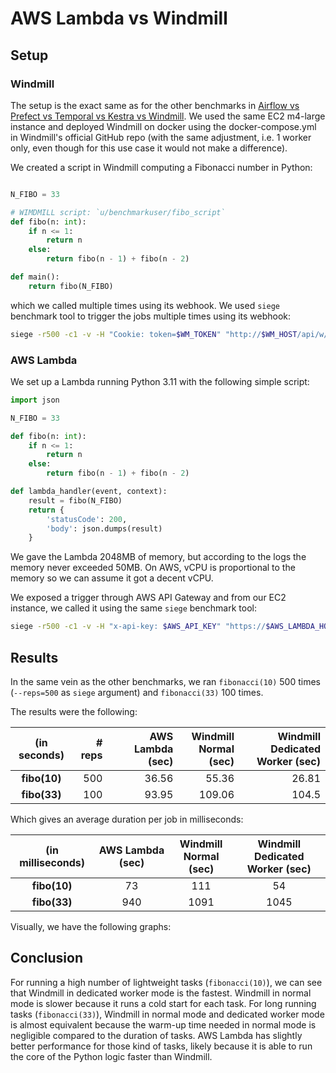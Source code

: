 
# AWS Lambda vs Windmill

## Setup

### Windmill

The setup is the exact same as for the other benchmarks in [Airflow vs Prefect vs Temporal vs Kestra vs Windmill](../competitors/index.mdx). We used the same EC2 m4-large instance and deployed Windmill on docker using the docker-compose.yml in Windmill's official GitHub repo (with the same adjustment, i.e. 1 worker only, even though for this use case it would not make a difference).

We created a script in Windmill computing a Fibonacci number in Python:

```python

N_FIBO = 33

# WIMDMILL script: `u/benchmarkuser/fibo_script`
def fibo(n: int):
    if n <= 1:
        return n
    else:
        return fibo(n - 1) + fibo(n - 2)

def main():
    return fibo(N_FIBO)
```

which we called multiple times using its webhook. We used `siege` benchmark tool to trigger the jobs multiple times using its webhook:

```bash
siege -r500 -c1 -v -H "Cookie: token=$WM_TOKEN" "http://$WM_HOST/api/w/benchmarks/jobs/run_wait_result/p/u%2Fbenchmarksuser%2Ffibo_script"
```

### AWS Lambda

We set up a Lambda running Python 3.11 with the following simple script:

```python
import json

N_FIBO = 33

def fibo(n: int):
    if n <= 1:
        return n
    else:
        return fibo(n - 1) + fibo(n - 2)

def lambda_handler(event, context):
    result = fibo(N_FIBO)
    return {
        'statusCode': 200,
        'body': json.dumps(result)
    }
```

We gave the Lambda 2048MB of memory, but according to the logs the memory never exceeded 50MB. On AWS, vCPU is proportional to the memory so we can assume it got a decent vCPU.

We exposed a trigger through AWS API Gateway and from our EC2 instance, we called it using the same `siege` benchmark tool:

```bash
siege -r500 -c1 -v -H "x-api-key: $AWS_API_KEY" "https://$AWS_LAMBDA_HOST/default/fibo_lambda"
```

## Results

In the same vein as the other benchmarks, we ran `fibonacci(10)` 500 times (`--reps=500` as `siege` argument) and `fibonacci(33)` 100 times.

The results were the following:

| **(in seconds)** | **# reps** | **AWS Lambda (sec)** | **Windmill<br />Normal (sec)** | **Windmill<br />Dedicated Worker (sec)** |
| :--------------: | ---------: | -------------------: | -----------------------------: | ---------------------------------------: |
|   **fibo(10)**   |        500 |                36.56 |                          55.36 |                                    26.81 |
|   **fibo(33)**   |        100 |                93.95 |                         109.06 |                                    104.5 |

Which gives an average duration per job in milliseconds:

| **(in milliseconds)** | **AWS Lambda (sec)** | **Windmill<br />Normal (sec)** | **Windmill<br />Dedicated Worker (sec)** |
| :-------------------: | :------------------: | :----------------------------: | :--------------------------------------: |
|     **fibo(10)**      |          73          |              111               |                    54                    |
|     **fibo(33)**      |         940          |              1091              |                   1045                   |

Visually, we have the following graphs:

<div className="grid">
	<TaskDurationBarChart
		title="500 times fibonacci(10)"
		xTitle="Duration (in seconds)"
		labels={[['AWS Lambda'], ['Windmill', 'Normal'], ['Windmill', 'Dedicated Worker']]}
		rawData={[
			[[0.0], [36.56]],
			[[0.0], [55.36]],
			[[0.0], [26.81]]
		]}
	/>
</div>

<div className="grid">
	<TaskDurationBarChart
		title="100 times fibonacci(33)"
		xTitle="Duration (in seconds)"
		labels={[['AWS Lambda'], ['Windmill', 'Normal'], ['Windmill', 'Dedicated Worker']]}
		rawData={[
			[[0.0], [93.95]],
			[[0.0], [109.06]],
			[[0.0], [104.5]]
		]}
	/>
</div>

## Conclusion

For running a high number of lightweight tasks (`fibonacci(10)`), we can see that Windmill in dedicated worker mode is the fastest. Windmill in normal mode is slower because it runs a cold start for each task.
For long running tasks (`fibonacci(33)`), Windmill in normal mode and dedicated worker mode is almost equivalent because the warm-up time needed in normal mode is negligible compared to the duration of tasks. AWS Lambda has slightly better performance for those kind of tasks, likely because it is able to run the core of the Python logic faster than Windmill.
